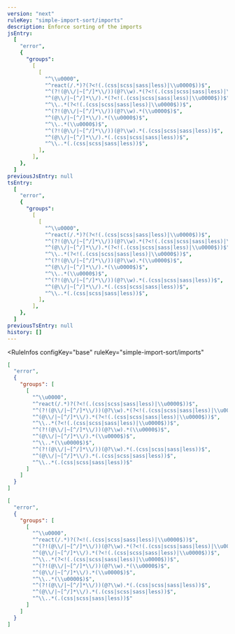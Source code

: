 ```yaml
---
version: "next"
ruleKey: "simple-import-sort/imports"
description: Enforce sorting of the imports
jsEntry:
  [
    "error",
    {
      "groups":
        [
          [
            "^\\u0000",
            "^react(/.*)?(?<!(.(css|scss|sass|less)|\\u0000$))$",
            "^(?!(@\\/|~[^/]*\\/))(@?\\w).*(?<!(.(css|scss|sass|less)|\\u0000$))$",
            "^(@\\/|~[^/]*\\/).*(?<!(.(css|scss|sass|less)|\\u0000$))$",
            "^\\..*(?<!(.(css|scss|sass|less)|\\u0000$))$",
            "^(?!(@\\/|~[^/]*\\/))(@?\\w).*(\\u0000$)$",
            "^(@\\/|~[^/]*\\/).*(\\u0000$)$",
            "^\\..*(\\u0000$)$",
            "^(?!(@\\/|~[^/]*\\/))(@?\\w).*(.(css|scss|sass|less))$",
            "^(@\\/|~[^/]*\\/).*(.(css|scss|sass|less))$",
            "^\\..*(.(css|scss|sass|less))$",
          ],
        ],
    },
  ]
previousJsEntry: null
tsEntry:
  [
    "error",
    {
      "groups":
        [
          [
            "^\\u0000",
            "^react(/.*)?(?<!(.(css|scss|sass|less)|\\u0000$))$",
            "^(?!(@\\/|~[^/]*\\/))(@?\\w).*(?<!(.(css|scss|sass|less)|\\u0000$))$",
            "^(@\\/|~[^/]*\\/).*(?<!(.(css|scss|sass|less)|\\u0000$))$",
            "^\\..*(?<!(.(css|scss|sass|less)|\\u0000$))$",
            "^(?!(@\\/|~[^/]*\\/))(@?\\w).*(\\u0000$)$",
            "^(@\\/|~[^/]*\\/).*(\\u0000$)$",
            "^\\..*(\\u0000$)$",
            "^(?!(@\\/|~[^/]*\\/))(@?\\w).*(.(css|scss|sass|less))$",
            "^(@\\/|~[^/]*\\/).*(.(css|scss|sass|less))$",
            "^\\..*(.(css|scss|sass|less))$",
          ],
        ],
    },
  ]
previousTsEntry: null
history: []
---
```


<RuleInfos 
  configKey="base" 
  ruleKey="simple-import-sort/imports" 
>

```json
[
  "error",
  {
    "groups": [
      [
        "^\\u0000",
        "^react(/.*)?(?<!(.(css|scss|sass|less)|\\u0000$))$",
        "^(?!(@\\/|~[^/]*\\/))(@?\\w).*(?<!(.(css|scss|sass|less)|\\u0000$))$",
        "^(@\\/|~[^/]*\\/).*(?<!(.(css|scss|sass|less)|\\u0000$))$",
        "^\\..*(?<!(.(css|scss|sass|less)|\\u0000$))$",
        "^(?!(@\\/|~[^/]*\\/))(@?\\w).*(\\u0000$)$",
        "^(@\\/|~[^/]*\\/).*(\\u0000$)$",
        "^\\..*(\\u0000$)$",
        "^(?!(@\\/|~[^/]*\\/))(@?\\w).*(.(css|scss|sass|less))$",
        "^(@\\/|~[^/]*\\/).*(.(css|scss|sass|less))$",
        "^\\..*(.(css|scss|sass|less))$"
      ]
    ]
  }
]
```

```json
[
  "error",
  {
    "groups": [
      [
        "^\\u0000",
        "^react(/.*)?(?<!(.(css|scss|sass|less)|\\u0000$))$",
        "^(?!(@\\/|~[^/]*\\/))(@?\\w).*(?<!(.(css|scss|sass|less)|\\u0000$))$",
        "^(@\\/|~[^/]*\\/).*(?<!(.(css|scss|sass|less)|\\u0000$))$",
        "^\\..*(?<!(.(css|scss|sass|less)|\\u0000$))$",
        "^(?!(@\\/|~[^/]*\\/))(@?\\w).*(\\u0000$)$",
        "^(@\\/|~[^/]*\\/).*(\\u0000$)$",
        "^\\..*(\\u0000$)$",
        "^(?!(@\\/|~[^/]*\\/))(@?\\w).*(.(css|scss|sass|less))$",
        "^(@\\/|~[^/]*\\/).*(.(css|scss|sass|less))$",
        "^\\..*(.(css|scss|sass|less))$"
      ]
    ]
  }
]
```

</RuleInfos>
